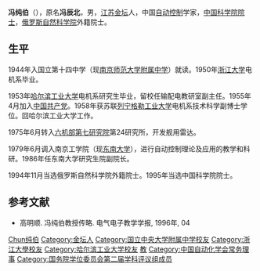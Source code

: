 '''冯纯伯'''（{{bd|1928年|4月|2010年|11月10日|catIdx=Feng冯纯伯}}），原名'''冯辰北'''，男，[[江苏|江苏]][[金坛|金坛]]人，中国[[自动控制|自动控制]]学家，[[中国科学院院士|中国科学院院士]]，[[俄罗斯自然科学院|俄罗斯自然科学院]]外籍院士。

== 生平 ==
1944年入国立第十四中学（现[[南京师范大学附属中学|南京师范大学附属中学]]）就读。1950年[[浙江大学|浙江大学]]电机系毕业。

1953年[[哈尔滨工业大学|哈尔滨工业大学]]电机系研究生毕业，留校任输配电教研室副主任。1955年4月加入[[中国共产党|中国共产党]]。1958年获苏联[[列宁格勒工业大学|列宁格勒工业大学]]电机系技术科学副博士学位。回哈尔滨工业大学工作。

1975年6月转入[[六机部|六机部]][[第七研究院|第七研究院]]第24研究所，开发舰用雷达。

1979年6月调入南京工学院（现[[东南大学|东南大学]]），进行自动控制理论及应用的教学和科研。1986年任东南大学研究生院副院长。

1994年11月当选俄罗斯自然科学院外籍院士。1995年当选中国科学院院士。

== 参考文献 ==
{{reflist}}
*高明顺. 冯纯伯教授传略. 电气电子教学学报, 1996年, 04

{{中国科学院信息技术科学部院士}}
{{国务院学位委员会第二届学科评议组/工学}}
{{Navboxes 
| title  = 冯纯伯在[[中国自动化学会|中国自动化学会]]的职务
| list1  =
{{中国自动化学会第五届理事会}}
{{中国自动化学会第六届理事会}}
}}

{{Authority control}}

{{DEFAULTSORT:Feng冯纯伯}}
[[Category:馮姓|Chun纯伯]]
[[Category:金坛人|Category:金坛人]]

[[Category:国立中央大学附属中学校友|Category:国立中央大学附属中学校友]]
[[Category:浙江大學校友|Category:浙江大學校友]]
[[Category:哈尔滨工业大学校友|Category:哈尔滨工业大学校友]]
[[Category:东南大学教师|教]]
[[Category:中国自动化学会常务理事|Category:中国自动化学会常务理事]]
[[Category:国务院学位委员会第二届学科评议组成员|Category:国务院学位委员会第二届学科评议组成员]]